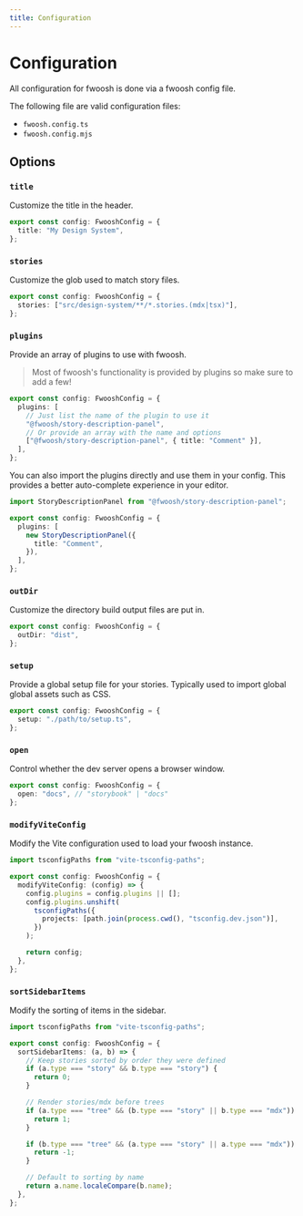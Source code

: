 ```yaml
---
title: Configuration
---
```


# Configuration

All configuration for fwoosh is done via a fwoosh config file.

The following file are valid configuration files:

- `fwoosh.config.ts`
- `fwoosh.config.mjs`

## Options

### `title`

Customize the title in the header.

```ts
export const config: FwooshConfig = {
  title: "My Design System",
};
```

### `stories`

Customize the glob used to match story files.

```ts
export const config: FwooshConfig = {
  stories: ["src/design-system/**/*.stories.(mdx|tsx)"],
};
```

### `plugins`

Provide an array of plugins to use with fwoosh.

> Most of fwoosh's functionality is provided by plugins so make sure to add a few!

```ts
export const config: FwooshConfig = {
  plugins: [
    // Just list the name of the plugin to use it
    "@fwoosh/story-description-panel",
    // Or provide an array with the name and options
    ["@fwoosh/story-description-panel", { title: "Comment" }],
  ],
};
```

You can also import the plugins directly and use them in your config.
This provides a better auto-complete experience in your editor.

```ts
import StoryDescriptionPanel from "@fwoosh/story-description-panel";

export const config: FwooshConfig = {
  plugins: [
    new StoryDescriptionPanel({
      title: "Comment",
    }),
  ],
};
```

### `outDir`

Customize the directory build output files are put in.

```ts
export const config: FwooshConfig = {
  outDir: "dist",
};
```

### `setup`

Provide a global setup file for your stories.
Typically used to import global global assets such as CSS.

```ts
export const config: FwooshConfig = {
  setup: "./path/to/setup.ts",
};
```

### `open`

Control whether the dev server opens a browser window.

```ts
export const config: FwooshConfig = {
  open: "docs", // "storybook" | "docs"
};
```

### `modifyViteConfig`

Modify the Vite configuration used to load your fwoosh instance.

```ts
import tsconfigPaths from "vite-tsconfig-paths";

export const config: FwooshConfig = {
  modifyViteConfig: (config) => {
    config.plugins = config.plugins || [];
    config.plugins.unshift(
      tsconfigPaths({
        projects: [path.join(process.cwd(), "tsconfig.dev.json")],
      })
    );

    return config;
  },
};
```

### `sortSidebarItems`

Modify the sorting of items in the sidebar.

```ts
import tsconfigPaths from "vite-tsconfig-paths";

export const config: FwooshConfig = {
  sortSidebarItems: (a, b) => {
    // Keep stories sorted by order they were defined
    if (a.type === "story" && b.type === "story") {
      return 0;
    }

    // Render stories/mdx before trees
    if (a.type === "tree" && (b.type === "story" || b.type === "mdx")) {
      return 1;
    }

    if (b.type === "tree" && (a.type === "story" || a.type === "mdx")) {
      return -1;
    }

    // Default to sorting by name
    return a.name.localeCompare(b.name);
  },
};
```
